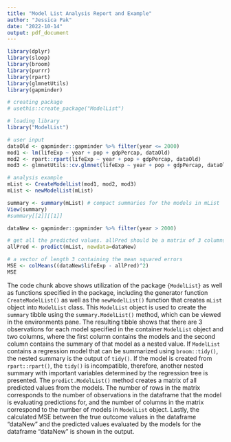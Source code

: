 ```yaml
---
title: "Model List Analysis Report and Example"
author: "Jessica Pak"
date: "2022-10-14"
output: pdf_document
---
```


```r
library(dplyr)
library(sloop)
library(broom)
library(purrr)
library(rpart)
library(glmnetUtils)
library(gapminder)
```

```r
# creating package
# usethis::create_package("ModelList")

# loading library
library("ModelList")

# user input
dataOld <- gapminder::gapminder %>% filter(year <= 2000)
mod1 <- lm(lifeExp ~ year + pop + gdpPercap, dataOld)
mod2 <- rpart::rpart(lifeExp ~ year + pop + gdpPercap, dataOld)
mod3 <- glmnetUtils::cv.glmnet(lifeExp ~ year + pop + gdpPercap, dataOld)

# analysis example
mList <- CreateModelList(mod1, mod2, mod3)
mList <- newModelList(mList)

summary <- summary(mList) # compact summaries for the models in mList
View(summary)
#summary[[2]][[1]]

dataNew <- gapminder::gapminder %>% filter(year > 2000)

# get all the predicted values. allPred should be a matrix of 3 columns, each containing the predicted values for one model evaluated on dataNew
allPred <- predict(mList, newdata=dataNew)

# a vector of length 3 containing the mean squared errors
MSE <- colMeans((dataNew$lifeExp - allPred)^2)
MSE
```

The code chunk above shows utilization of the package `{ModelList}` as well as functions specified in the package, including the generator function `CreateModelList()` as well as the `newModelList()` function that creates `mList` object into `ModelList` class. This `ModelList` object is used to create the `summary` tibble using the `summary.ModelList()` method, which can be viewed in the environments pane. The resulting tibble shows that there are 3 observations for each model specified in the container `ModelList` object and two columns, where the first column contains the models and the second column contains the summary of that model as a nested value. If `ModelList` contains a regression model that can be summarized using `broom::tidy()`, the nested summary is the output of `tidy()`. If the model is created from `rpart::rpart()`, the `tidy()` is incompatible, therefore, another nested summary with important variables determined by the regression tree is presented. The `predict.ModelList()` method creates a matrix of all predicted values from the models. The number of rows in the matrix corresponds to the number of observations in the dataframe that the model is evaluating predictions for, and the number of columns in the matrix correspond to the number of models in `ModelList` object. Lastly, the calculated MSE between the true outcome values in the dataframe "dataNew" and the predicted values evaluated by the models for the dataframe "dataNew" is shown in the output. 
